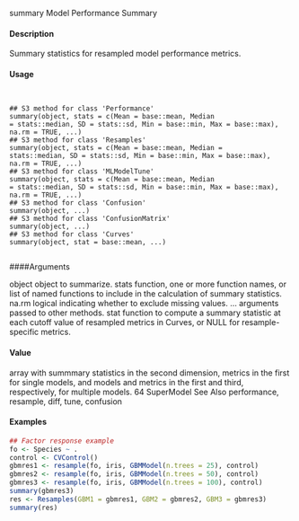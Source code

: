 
summary Model Performance Summary

#### Description

Summary statistics for resampled model performance metrics.

#### Usage
<pre><code>

## S3 method for class 'Performance'
summary(object, stats = c(Mean = base::mean, Median
= stats::median, SD = stats::sd, Min = base::min, Max = base::max),
na.rm = TRUE, ...)
## S3 method for class 'Resamples'
summary(object, stats = c(Mean = base::mean, Median =
stats::median, SD = stats::sd, Min = base::min, Max = base::max),
na.rm = TRUE, ...)
## S3 method for class 'MLModelTune'
summary(object, stats = c(Mean = base::mean, Median
= stats::median, SD = stats::sd, Min = base::min, Max = base::max),
na.rm = TRUE, ...)
## S3 method for class 'Confusion'
summary(object, ...)
## S3 method for class 'ConfusionMatrix'
summary(object, ...)
## S3 method for class 'Curves'
summary(object, stat = base::mean, ...)

</code></pre>
####Arguments

object object to summarize.
stats function, one or more function names, or list of named functions to include in
the calculation of summary statistics.
na.rm logical indicating whether to exclude missing values.
... arguments passed to other methods.
stat function to compute a summary statistic at each cutoff value of resampled metrics
in Curves, or NULL for resample-specific metrics.

#### Value

array with summmary statistics in the second dimension, metrics in the first for single models, and
models and metrics in the first and third, respectively, for multiple models.
64 SuperModel
See Also
performance, resample, diff, tune, confusion

#### Examples
```r

## Factor response example
fo <- Species ~ .
control <- CVControl()
gbmres1 <- resample(fo, iris, GBMModel(n.trees = 25), control)
gbmres2 <- resample(fo, iris, GBMModel(n.trees = 50), control)
gbmres3 <- resample(fo, iris, GBMModel(n.trees = 100), control)
summary(gbmres3)
res <- Resamples(GBM1 = gbmres1, GBM2 = gbmres2, GBM3 = gbmres3)
summary(res)
```
